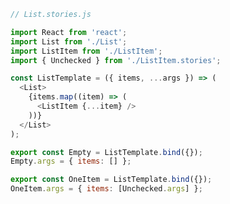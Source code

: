 ```js
// List.stories.js

import React from 'react';
import List from './List';
import ListItem from './ListItem';
import { Unchecked } from './ListItem.stories';

const ListTemplate = ({ items, ...args }) => (
  <List>
    {items.map((item) => (
      <ListItem {...item} />
    ))}
  </List>
);

export const Empty = ListTemplate.bind({});
Empty.args = { items: [] };

export const OneItem = ListTemplate.bind({});
OneItem.args = { items: [Unchecked.args] };
```